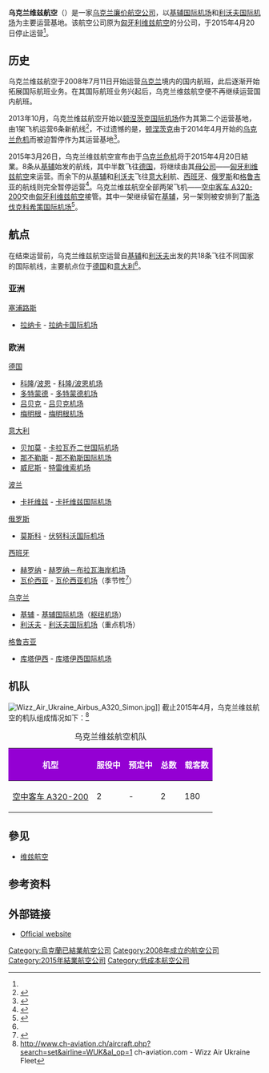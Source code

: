 {{For|該航空業者在匈牙利的總部或母公司|維兹航空}}<!-- destinations BUDAPEST and LONDON-LUTON were DELETED. They are served by Wizz Air (mother company) only. DO NO ADD THEM AGAIN -->
{{Infobox Airline
|airline        = 乌克兰维兹航空
|nativename     = {{lang|ua|Візз Ейр Україна}}
|logo           = Wizz Air logo 2015.svg
|logo_size      = 200
|IATA           = WU<ref name=iata>{{cite web|title=IATA - Airline and Airport Code Search|url=http://www.iata.org/publications/Pages/code-search.aspx|website=iata.org|accessdate=11 April 2015|archive-date=2017-08-07|archive-url=https://web.archive.org/web/20170807150053/http://www.iata.org/publications/Pages/code-search.aspx|dead-url=no}}</ref>
|ICAO           = WAU
|callsign       = WIZZAIR UKRAINE
|founded        = 2008年
|ceased         = 2015年4月20日
|hubs           = [[基辅国际机场|基辅国际机场]]<br />[[利沃夫国际机场|利沃夫国际机场]]
|secondary_hubs = 
|focus_cities   = 
|frequent_flyer = 
|lounge         = 
|alliance       = 
|subsidiaries   = 
|fleet_size     = 2
|destinations   = 16
|company_slogan = 
|parent         = [[維茲航空|維茲航空]]
|headquarters   = [[烏克蘭|烏克蘭]][[基辅|基辅]]
|key_people     = 
|website        = {{URL|http://www.wizzair.com/|}}
}}

'''乌克兰维兹航空'''（{{lang-ua|Товариство з обмеженою відповідальністю „Авіалінії Візз Ейр Україна”}}）是一家[[乌克兰|乌克兰]][[廉价航空公司|廉价航空公司]]，以[[基辅国际机场|基辅国际机场]]和[[利沃夫国际机场|利沃夫国际机场]]为主要运营基地。该航空公司原为[[匈牙利|匈牙利]][[维兹航空|维兹航空]]的分公司，于2015年4月20日停止运营<ref name="shutdown"/>。

== 历史 ==
乌克兰维兹航空于2008年7月11日开始运营[[乌克兰|乌克兰]]境内的国内航班，此后逐渐开始拓展国际航班业务。在其国际航班业务兴起后，乌克兰维兹航空便不再继续运营国内航班。

2013年10月，乌克兰维兹航空开始以[[顿涅茨克国际机场|顿涅茨克国际机场]]作为其第二个运营基地，由1架飞机运营6条新航线<ref>{{cite web |url=https://wizzair.com/en-GB/about_us/news/wizen178 |title=存档副本 |accessdate=2015-03-26 |deadurl=yes |archiveurl=https://web.archive.org/web/20150402093840/https://wizzair.com/en-GB/about_us/news/wizen178 |archivedate=2015-04-02 }}</ref>，不过遗憾的是，[[顿涅茨克|顿涅茨克]]由于2014年4月开始的[[乌克兰危机|乌克兰危机]]而被迫暂停作为其运营基地<ref>{{Cite web |url=http://www.bbj.hu/business/after-donetsk-closure-wizz-air-opens-new-riga-base_78783 |title=存档副本 |accessdate=2016-10-29 |archive-date=2015-04-03 |archive-url=https://web.archive.org/web/20150403015556/http://www.bbj.hu/business/after-donetsk-closure-wizz-air-opens-new-riga-base_78783 |dead-url=no }}</ref>。

2015年3月26日，乌克兰维兹航空宣布由于[[乌克兰危机|乌克兰危机]]将于2015年4月20日結業。8条从[[基辅|基辅]]始发的航线，其中半数飞往[[德国|德国]]，将继续由其[[母公司|母公司]]——[[匈牙利|匈牙利]][[维兹航空|维兹航空]]来运营。而余下的从[[基辅|基辅]]和[[利沃夫|利沃夫]]飞往[[意大利|意大利]]航、[[西班牙|西班牙]]、[[俄罗斯|俄罗斯]]和[[格鲁吉亚|格鲁吉亚]]的航线则完全暂停运营<ref name="shutdown">{{cite web |url=https://wizzair.com/en-GB/about_us/news/wizzen303 |title=存档副本 |accessdate=2015-04-19 |deadurl=yes |archiveurl=https://web.archive.org/web/20150402145229/https://wizzair.com/en-GB/about_us/news/wizzen303 |archivedate=2015-04-02 }}</ref>。乌克兰维兹航空全部两架飞机——[[空中客车A320|空中客车 A320-200]]交由[[匈牙利|匈牙利]][[维兹航空|维兹航空]]接管。其中一架继续留在[[基辅|基辅]]，另一架则被安排到了[[斯洛伐克|斯洛伐克]][[科希策国际机场|科希策国际机场]]<ref>{{Cite web |url=http://www.aero.de/news-21430/Wizzair-wickelt-Ukraine-Tochter-ab.html |title=存档副本 |accessdate=2016-10-29 |archive-date=2020-11-25 |archive-url=https://web.archive.org/web/20201125130129/https://www.aero.de/news-21430/Wizzair-wickelt-Ukraine-Tochter-ab.html |dead-url=no }}</ref>。

== 航点 ==
在结束运营前，乌克兰维兹航空运营自[[基辅|基辅]]和[[利沃夫|利沃夫]]出发的共18条飞往不同国家的国际航线，主要航点位于[[德国|德国]]和[[意大利|意大利]]<ref name="shutdown"/>。

=== 亚洲 ===
;[[塞浦路斯|塞浦路斯]]
*[[拉纳卡|拉纳卡]] - [[拉纳卡国际机场|拉纳卡国际机场]]

=== 欧洲 ===
;[[德国|德国]]
*[[科隆|科隆]]/[[波恩|波恩]] - [[科隆/波恩机场|科隆/波恩机场]]
*[[多特蒙德|多特蒙德]] - [[多特蒙德机场|多特蒙德机场]]
*[[吕贝克|吕贝克]] - [[吕贝克机场|吕贝克机场]]
*[[梅明根|梅明根]] - [[梅明根机场|梅明根机场]]

;[[意大利|意大利]]
*[[贝加莫|贝加莫]] - [[卡拉瓦乔二世国际机场|卡拉瓦乔二世国际机场]]
*[[那不勒斯|那不勒斯]] - [[那不勒斯国际机场|那不勒斯国际机场]]
*[[威尼斯|威尼斯]] - [[特雷维索机场|特雷维索机场]]

;[[波兰|波兰]]
*[[卡托维兹|卡托维兹]] - [[卡托维兹国际机场|卡托维兹国际机场]]

;[[俄罗斯|俄罗斯]]
*[[莫斯科|莫斯科]] - [[伏努科沃国际机场|伏努科沃国际机场]]

;[[西班牙|西班牙]]
*[[赫罗纳|赫罗纳]] - [[赫罗纳－布拉瓦海岸机场|赫罗纳－布拉瓦海岸机场]]
*[[瓦伦西亚|瓦伦西亚]] - [[瓦伦西亚机场|瓦伦西亚机场]]（季节性<ref>{{cite web|url=http://wizzair.com/en-gb/timetable|title=Wizz Air timetable|publisher=Wizz Air|accessdate=2019-12-17|archive-date=2015-09-06|archive-url=https://web.archive.org/web/20150906105537/https://wizzair.com/en-GB/TimeTable|dead-url=yes}}</ref>）

;[[乌克兰|乌克兰]]
*[[基辅|基辅]] - [[基辅国际机场|基辅国际机场]]（[[枢纽机场|枢纽机场]]）
*[[利沃夫|利沃夫]] - [[利沃夫国际机场|利沃夫国际机场]]（重点机场）

;[[格鲁吉亚|格鲁吉亚]]
*[[库塔伊西|库塔伊西]] - [[库塔伊西国际机场|库塔伊西国际机场]]

== 机队 ==
[[File:Wizz_Air_Ukraine_Airbus_A320_Simon.jpg|thumb]]]]
截止2015年4月，乌克兰维兹航空的机队组成情况如下：<ref>http://www.ch-aviation.ch/aircraft.php?search=set&airline=WUK&al_op=1 {{Wayback|url=http://www.ch-aviation.ch/aircraft.php?search=set&airline=WUK&al_op=1 |date=20101121044802 }} ch-aviation.com - Wizz Air Ukraine Fleet</ref>

<center>
{| class="wikitable" style="text-align: center;"
|+ 乌克兰维兹航空机队
|- 
! style="background-color:darkviolet;" |<span style="color:white;"> 机型
! style="background-color:darkviolet;" |<span style="color:white;"> 服役中
! style="background-color:darkviolet;" |<span style="color:white;"> 预定中
! style="background-color:darkviolet;" |<span style="color:white;"> 总数
! style="background-color:darkviolet;" |<span style="color:white;"> 载客数
|-
|[[空中客车A320系列|空中客车 A320-200]]
|2 
| -
|2
|180
|}
</center>

== 參见 ==
* [[维兹航空|维兹航空]]

== 参考资料 ==
<references />

== 外部链接 ==
{{commonscat|Wizz Air Ukraine}}
*[http://wizzair.com/uk-UA/Search Official website]{{Wayback|url=http://wizzair.com/uk-UA/Search |date=20130627113205 }}

[[Category:烏克蘭已結業航空公司|Category:烏克蘭已結業航空公司]]
[[Category:2008年成立的航空公司|Category:2008年成立的航空公司]]
[[Category:2015年結業航空公司|Category:2015年結業航空公司]]
[[Category:低成本航空公司|Category:低成本航空公司]]